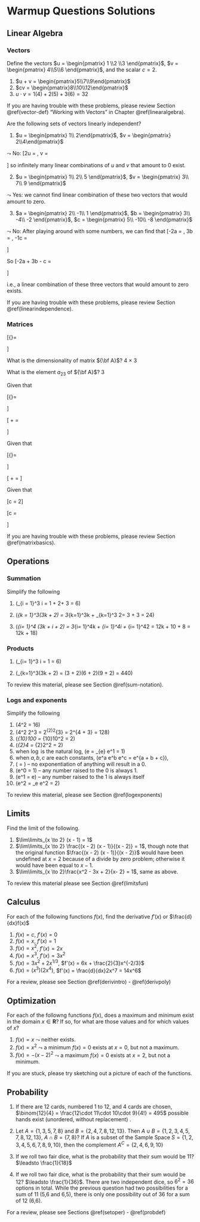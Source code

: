 
# Warmup Questions Solutions {-}


## Linear Algebra {-}

### Vectors {-}

Define the vectors $u = \begin{pmatrix} 1 \\2 \\3 \end{pmatrix}$, $v = \begin{pmatrix} 4\\5\\6 \end{pmatrix}$, and the scalar $c = 2$. 

1. $u + v = \begin{pmatrix}5\\7\\9\end{pmatrix}$
2. $cv = \begin{pmatrix}8\\10\\12\end{pmatrix}$
3. $u \cdot v = 1(4) + 2(5) + 3(6) = 32$



If you are having trouble with these problems, please review Section \@ref(vector-def) "Working with Vectors" in Chapter \@ref(linearalgebra). 


Are the following sets of vectors linearly independent?

1. $u = \begin{pmatrix} 1\\ 2\end{pmatrix}$, $v = \begin{pmatrix} 2\\4\end{pmatrix}$

$\leadsto$ No: \[2u = \begin{pmatrix} 2\\ 4\end{pmatrix}, v = \begin{pmatrix} 2\\ 4\end{pmatrix}\]
so infinitely many linear combinations of $u$ and $v$ that amount to 0 exist.


2. $u = \begin{pmatrix} 1\\ 2\\ 5 \end{pmatrix}$, $v = \begin{pmatrix} 3\\ 7\\ 9 \end{pmatrix}$

$\leadsto$ Yes: we cannot find  linear combination of these two vectors that would amount to zero. 



3. $a = \begin{pmatrix} 2\\ -1\\ 1 \end{pmatrix}$, $b = \begin{pmatrix} 3\\ -4\\ -2 \end{pmatrix}$, $c = \begin{pmatrix} 5\\ -10\\ -8 \end{pmatrix}$ 

$\leadsto$ No: After playing around with some numbers, we can find that 
\[-2a = \begin{pmatrix} -4\\ 2\\ -2 \end{pmatrix}, 3b = \begin{pmatrix} 9\\ -12\\ -6 \end{pmatrix}, -1c = \begin{pmatrix} -5\\ 10\\ 8 \end{pmatrix}\]

So 
\[-2a + 3b - c = \begin{pmatrix} 0 \\ 0 \\ 0 \end{pmatrix}\]

i.e., a linear combination of these three vectors that would amount to zero exists.


If you are having trouble with these problems, please review Section \@ref(linearindependence). 


### Matrices {-}

\[{\bf A}=\begin{pmatrix}
			7 & 5 & 1 \\
			11 & 9 & 3 \\ 
			2 & 14 & 21 \\ 
			4 & 1 & 5
		\end{pmatrix}\]
		
		
What is the dimensionality of matrix ${\bf A}$?  4 $\times$ 3

What is the element $a_{23}$ of ${\bf A}$? 3

Given that 
		
\[{\bf B}=\begin{pmatrix}
			1 & 2 & 8 \\
			3 & 9 & 11 \\ 
			4 & 7 & 5 \\ 
			5 & 1 & 9
		\end{pmatrix}\]
		
\[\mathbf{A} + \mathbf{B} = \begin{pmatrix}
			8 & 7 & 9 \\
			14 & 18 & 14 \\ 
			6 & 21 & 26 \\ 
			9 & 2 & 14
		\end{pmatrix}\]


Given that 
		
\[{\bf C}=\begin{pmatrix}
			1 & 2 & 8 \\
			3 & 9 & 11 \\ 
			4 & 7 & 5 \\ 
		\end{pmatrix}\]
		
\[\mathbf{A} + \mathbf{C} = \text{No solution, matrices non-conformable}\]



Given that 

\[c = 2\]

\[c\textbf{A} = \begin{pmatrix}
			14 & 10 & 2 \\
			22 & 18 & 6 \\ 
			4 & 28 & 42 \\ 
			8 & 2 & 10
		\end{pmatrix}\]

If you are having trouble with these problems, please review Section \@ref(matrixbasics). 



## Operations {-}

### Summation {-}

Simplify the following

1. \(\sum\limits_{i = 1}^3 i = 1 + 2+ 3 = 6\)

2. \(\sum\limits_{k = 1}^3(3k + 2) = 3\sum\limits_{k=1}^3k + \sum\limits_{k=1}^3 2= 3\times 6 + 3\times 2 = 24\)

3. \(\sum\limits_{i= 1}^4 (3k + i + 2) = 3\sum\limits_{i= 1}^4k + \sum\limits_{i= 1}^4i + \sum\limits_{i= 1}^42 = 12k + 10 + 8 = 12k + 18\)


### Products {-}

1. \(\prod\limits_{i= 1}^3 i = 1\cdot 2\cdot 3 = 6\)

2. \(\prod\limits_{k=1}^3(3k + 2) = (3 + 2)\cdot (6 + 2)\cdot (9 + 2) = 440\)


To review this material, please see Section \@ref(sum-notation).


### Logs and exponents {-}

Simplify the following

1.  \(4^2 = 16\)
2.  \(4^2 2^3 = 2^{2\cdot 2}2^{3} = 2^{4 + 3} = 128\)
3.  \(\log_{10}100 = \log_{10}10^2 = 2\)
4.  \(\log_{2}4 = \log_{2}2^2 = 2\)
5.  when $\log$ is the natural log, \(\log e = \log_{e} e^1 = 1\)
6.  when $a, b, c$ are each constants, \(e^a e^b e^c = e^{a + b + c}\), 
7.  \(\log 0 = \text{undefined}\) -- no exponentiation of anything will result in a 0.
8.  \(e^0 = 1\) -- any number raised to the 0 is always 1. 
9.  \(e^1 = e\) -- any number raised to the 1 is always itself
10. \(\log e^2 = \log_e e^2 = 2\)

To review this material, please see Section \@ref(logexponents)



## Limits {-}

Find the limit of the following.

1. $\lim\limits_{x \to 2} (x - 1) = 1$
2. $\lim\limits_{x \to 2} \frac{(x - 2) (x - 1)}{(x - 2)} = 1$, though note that the original function $\frac{(x - 2) (x - 1)}{(x - 2)}$ would have been undefined at $x = 2$ because of a divide by zero problem; otherwise it would have been equal to $x - 1$.
3. $\lim\limits_{x \to 2}\frac{x^2 - 3x + 2}{x- 2} = 1$, same as above.

To review this material please see Section \@ref(limitsfun)


## Calculus {-}

For each of the following functions $f(x)$, find the derivative $f'(x)$ or $\frac{d}{dx}f(x)$

1. $f(x)=c$, $f'(x) = 0$
2. $f(x)=x$, $f'(x) = 1$
3. $f(x)=x^2$, $f'(x) = 2x$
4. $f(x)=x^3$, $f'(x) = 3x^2$
5. $f(x)=3x^2+2x^{1/3}$, $f'(x) = 6x + \frac{2}{3}x^{-2/3}$
6. $f(x)=(x^3)(2x^4)$, $f'(x) = \frac{d}{dx}2x^7 = 14x^6$

For a review, please see Section \@ref(derivintro) - \@ref(derivpoly)

## Optimization {-}

For each of the followng functions $f(x)$, does a maximum and minimum exist in the domain $x \in \mathbf{R}$? If so, for what are those values and for which values of $x$?

1. $f(x) = x$ $\leadsto$ neither exists.
2. $f(x) = x^2$ $\leadsto$ a minimum $f(x) = 0$ exists at $x = 0$, but not a maximum.
3. $f(x) = -(x  - 2)^2$ $\leadsto$ a maximum $f(x) = 0$ exists at $x = 2$, but not a minimum.

If you are stuck, please try sketching out a picture of each of the functions.
	

## Probability {-}

1. If there are 12 cards, numbered 1 to 12, and 4 cards are chosen, $\binom{12}{4} = \frac{12\cdot 11\cdot 10\cdot 9}{4!} = 495$ possible hands exist (unordered, without replacement) .
2. Let $A = \{1,3,5,7,8\}$ and $B = \{2,4,7,8,12,13\}$. Then $A \cup B = \{1, 2, 3, 4, 5, 7, 8, 12, 13\}$,  $A \cap B = \{7, 8\}$? If $A$ is a subset of the Sample Space $S = \{1,2,3,4,5,6,7,8,9,10\}$, then the complement $A^C = \{2, 4, 6, 9, 10\}$

3. If we roll two fair dice, what is the probability that their sum would be 11? $\leadsto \frac{1}{18}$ 
4. If we roll two fair dice, what is the probability that their sum would be 12? $\leadsto \frac{1}{36}$. There are two independent dice, so $6^2 = 36$ options in total. While the previous question had two possibilities for a sum of 11 (5,6 and 6,5), there is only one possibility out of 36 for a sum of 12 (6,6).


For a review, please see Sections \@ref(setoper) - \@ref(probdef)


